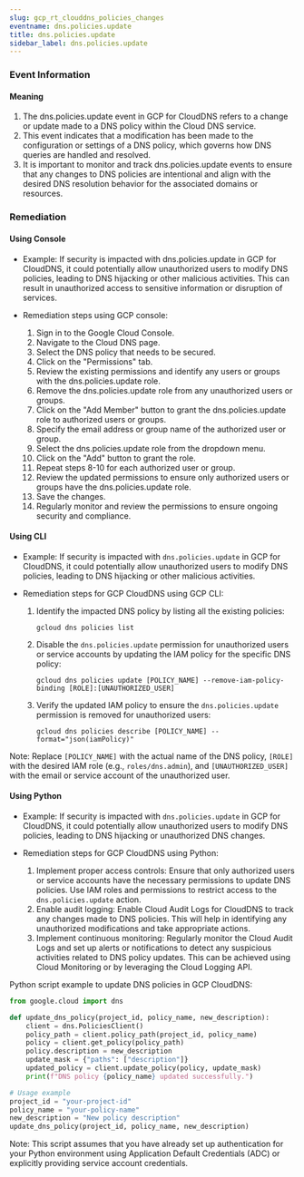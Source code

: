 ```yaml
--- 
slug: gcp_rt_clouddns_policies_changes
eventname: dns.policies.update
title: dns.policies.update
sidebar_label: dns.policies.update
---
```

                       
### Event Information

#### Meaning

1. The dns.policies.update event in GCP for CloudDNS refers to a change or update made to a DNS policy within the Cloud DNS service.
2. This event indicates that a modification has been made to the configuration or settings of a DNS policy, which governs how DNS queries are handled and resolved.
3. It is important to monitor and track dns.policies.update events to ensure that any changes to DNS policies are intentional and align with the desired DNS resolution behavior for the associated domains or resources.

### Remediation

#### Using Console

- Example: If security is impacted with dns.policies.update in GCP for CloudDNS, it could potentially allow unauthorized users to modify DNS policies, leading to DNS hijacking or other malicious activities. This can result in unauthorized access to sensitive information or disruption of services.

- Remediation steps using GCP console:
  1. Sign in to the Google Cloud Console.
  2. Navigate to the Cloud DNS page.
  3. Select the DNS policy that needs to be secured.
  4. Click on the "Permissions" tab.
  5. Review the existing permissions and identify any users or groups with the dns.policies.update role.
  6. Remove the dns.policies.update role from any unauthorized users or groups.
  7. Click on the "Add Member" button to grant the dns.policies.update role to authorized users or groups.
  8. Specify the email address or group name of the authorized user or group.
  9. Select the dns.policies.update role from the dropdown menu.
  10. Click on the "Add" button to grant the role.
  11. Repeat steps 8-10 for each authorized user or group.
  12. Review the updated permissions to ensure only authorized users or groups have the dns.policies.update role.
  13. Save the changes.
  14. Regularly monitor and review the permissions to ensure ongoing security and compliance.

#### Using CLI

- Example: If security is impacted with `dns.policies.update` in GCP for CloudDNS, it could potentially allow unauthorized users to modify DNS policies, leading to DNS hijacking or other malicious activities.

- Remediation steps for GCP CloudDNS using GCP CLI:
  1. Identify the impacted DNS policy by listing all the existing policies:
     ```
     gcloud dns policies list
     ```

  2. Disable the `dns.policies.update` permission for unauthorized users or service accounts by updating the IAM policy for the specific DNS policy:
     ```
     gcloud dns policies update [POLICY_NAME] --remove-iam-policy-binding [ROLE]:[UNAUTHORIZED_USER]
     ```

  3. Verify the updated IAM policy to ensure the `dns.policies.update` permission is removed for unauthorized users:
     ```
     gcloud dns policies describe [POLICY_NAME] --format="json(iamPolicy)"
     ```

Note: Replace `[POLICY_NAME]` with the actual name of the DNS policy, `[ROLE]` with the desired IAM role (e.g., `roles/dns.admin`), and `[UNAUTHORIZED_USER]` with the email or service account of the unauthorized user.

#### Using Python

- Example: If security is impacted with `dns.policies.update` in GCP for CloudDNS, it could potentially allow unauthorized users to modify DNS policies, leading to DNS hijacking or unauthorized DNS changes.

- Remediation steps for GCP CloudDNS using Python:
  1. Implement proper access controls: Ensure that only authorized users or service accounts have the necessary permissions to update DNS policies. Use IAM roles and permissions to restrict access to the `dns.policies.update` action.
  2. Enable audit logging: Enable Cloud Audit Logs for CloudDNS to track any changes made to DNS policies. This will help in identifying any unauthorized modifications and take appropriate actions.
  3. Implement continuous monitoring: Regularly monitor the Cloud Audit Logs and set up alerts or notifications to detect any suspicious activities related to DNS policy updates. This can be achieved using Cloud Monitoring or by leveraging the Cloud Logging API.

Python script example to update DNS policies in GCP CloudDNS:

```python
from google.cloud import dns

def update_dns_policy(project_id, policy_name, new_description):
    client = dns.PoliciesClient()
    policy_path = client.policy_path(project_id, policy_name)
    policy = client.get_policy(policy_path)
    policy.description = new_description
    update_mask = {"paths": ["description"]}
    updated_policy = client.update_policy(policy, update_mask)
    print(f"DNS policy {policy_name} updated successfully.")

# Usage example
project_id = "your-project-id"
policy_name = "your-policy-name"
new_description = "New policy description"
update_dns_policy(project_id, policy_name, new_description)
```

Note: This script assumes that you have already set up authentication for your Python environment using Application Default Credentials (ADC) or explicitly providing service account credentials.


 